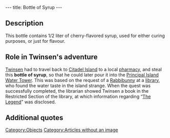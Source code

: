 ---
title: Bottle of Syrup
---

{{Quote|
Quote=Bottle of Syrup. This bottle contains 50cl of very concentrated red syrup.|
Character=Official description}}

==Description==
This bottle contains 1/2 liter of cherry-flavored syrup, used for either curing purposes, or just for flavour.

==Role in Twinsen's adventure==
[[Twinsen]] had to travel back to [[Citadel Island]] to a local [[pharmacy]], and steal this '''bottle of syrup''', so that he could later pour it into the [[Principal Island]] [[Water Tower]]. This was based on the request of a [[Rabbibunny]] at a [[library]], who found the water taste in the island strange. When the quest was successfully completed, the librarian showed Twinsen a book in the Restricted Section of the library, at which information regarding “[[The Legend]]” was disclosed.

==Additional quotes==
{{Quote|
Quote=You've just found a Bottle of Syrup!|
Character=A voice Twinsen heard when finding the bottle}}
{{Quote|
Quote=Welcome, dear customer! I don't have any more cherry flavored syrup, but there is a pharmacy open on Citadel Island. Move in front of the item that interests you and use the ACTION command.|
Character=[[Wadbull]]}}
{{Quote|
Quote=Did you know that a wise guy dumped some syrup into the island's water supply? I'd like to find that guy so that I can give him a piece of my mind. You wouldn't happen to know him, would you?|
Character=[[Librarian]]}}

[[Category:Objects]]
[[Category:Articles without an image]]